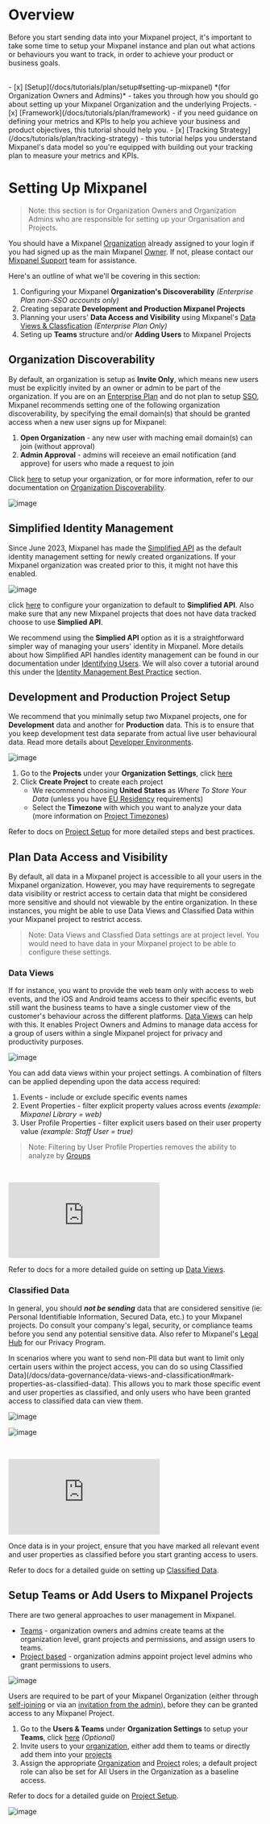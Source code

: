 # Overview

Before you start sending data into your Mixpanel project, it's important to take some time to setup your Mixpanel instance and plan out what actions or behaviours you want to track, in order to achieve your product or business goals.

<br />
- [x] [Setup](/docs/tutorials/plan/setup#setting-up-mixpanel) *(for Organization Owners and Admins)* - takes you through how you should go about setting up your Mixpanel Organization and the underlying Projects. 
- [x] [Framework](/docs/tutorials/plan/framework) - if you need guidance on defining your metrics and KPIs to help you achieve your business and product objectives, this tutorial should help you. 
- [x] [Tracking Strategy](/docs/tutorials/plan/tracking-strategy) - this tutorial helps you understand Mixpanel's data model so you're equipped with building out your tracking plan to measure your metrics and KPIs.

# Setting Up Mixpanel

> Note: this section is for Organization Owners and Organization Admins who are responsible for setting up your Organisation and Projects.

You should have a Mixpanel [Organization](/docs/orgs-and-projects/organizations) already assigned to your login if you had signed up as the main Mixpanel [Owner](/docs/orgs-and-projects/roles-and-permissions#owner). If not, please contact our [Mixpanel Support](/docs/response-times#contacting-mixpanel-support) team for assistance.

Here's an outline of what we'll be covering in this section:

1. Configuring your Mixpanel **Organization's Discoverability** *(Enterprise Plan non-SSO accounts only)*
2. Creating separate **Development and Production Mixpanel Projects**
4. Planning your users' **Data Access and Visibility** using Mixpanel's [Data Views & Classfication](/docs/data-governance/data-views-and-classification) *(Enterprise Plan Only)*
5. Seting up **Teams** structure and/or **Adding Users** to Mixpanel Projects

## Organization Discoverability

By default, an organization is setup as ****Invite Only****, which means new users must be explicitly invited by an owner or admin to be part of the organization. If you are on an [Enterprise Plan](https://mixpanel.com/settings/org/plan) and do not plan to setup [SSO](/docs/access-security/single-sign-on/overview), Mixpanel recommends setting one of the following organization discoverability, by specifying the email domain(s) that should be granted access when a new user signs up for Mixpanel:

1. **Open Organization** - any new user with maching email domain(s) can join (without approval)
2. **Admin Approval** - admins will receieve an email notification (and approve) for users who made a request to join

Click [here](https://mixpanel.com/settings/org/users-and-teams/find-your-org) to setup your organization, or for more information, refer to our documentation on [Organization Discoverability](/docs/orgs-and-projects/organizations#organization-discoverability).

![image](/tutorials/organization-discoverability.png "Organization Discoverability")

## Simplified Identity Management

Since June 2023, Mixpanel has made the [Simplified API](/docs/tracking-methods/identifying-users#how-does-the-simplified-api-differ-from-the-original-api) as the default identity management setting for newly created organizations. If your Mixpanel organization was created prior to this, it might not have this enabled.

![image](/tutorials/simplified-id-merge.png "Simplified ID Merge")

click [here](https://mixpanel.com/settings/org/id-management) to configure your organization to default to **Simplified API**. Also make sure that any new Mixpanel projects that does not have data tracked  choose to use **Simplied API**.

We recommend using the **Simplied API** option as it is a straightforward simpler way of managing your users' identity in Mixpanel. More details about how Simplified API handles identity management can be found in our documentation under [Identifying Users](/docs/tracking-methods/identifying-users#how-does-the-simplified-api-differ-from-the-original-api). We will also cover a tutorial around this under the [Identity Management Best Practice](/docs/tutorials/implement/send-your-data#identity-management-best-practices) section.

## Development and Production Project Setup

We recommend that you minimally setup two Mixpanel projects, one for **Development** data and another for **Production** data. This is to ensure that you keep development test data separate from actual live user behavioural data. Read more details about [Developer Environments](/docs/best-practices/developer-environments).

![image](/tutorials/create-projects.png "Create Projects")

1. Go to the **Projects** under your **Organization Settings**, click [here](https://mixpanel.com/settings/org/projects)
2. Click **Create Project** to create each project
   - We recommend choosing **United States** as *Where To Store Your Data* (unless you have [EU Residency](/docs/privacy/eu-residency) requirements)
   - Select the **Timezone** with which you want to analyze your data (more information on [Project Timezones](/docs/orgs-and-projects/managing-projects#manage-timezones-for-projects))

Refer to docs on [Project Setup](/docs/best-practices/project-setup) for more detailed steps and best practices.

## Plan Data Access and Visibility

By default, all data in a Mixpanel project is accessible to all your users in the Mixpanel organization. However, you may have requirements to segregate data visibility or restrict access to certain data that might be considered more sensitive and should not viewable by the entire organization. In these instances, you might be able to use Data Views and Classified Data within your Mixpanel project to restrict access.

> Note: Data Views and Classfied Data settings are at project level. You would need to have data in your Mixpanel project to be able to configure these settings.

### Data Views

If for instance, you want to provide the web team only with access to web events, and the iOS and Android teams access to their specific events, but still want the business teams to have a single customer view of the customer's behaviour across the different platforms. [Data Views](/docs/data-governance/data-views-and-classification) can help with this. It enables Project Owners and Admins to manage data access for a group of users within a single Mixpanel project for privacy and productivity purposes. 

![image](/tutorials/data-views-filter.png "Data Views Filter")

You can add data views within your project settings. A combination of filters can be applied depending upon the data access required:
1. Events - include or exclude specific events names
2. Event Properties - filter explicit property values across events *(example: Mixpanel Library = web)*
3. User Profile Properties - filter explicit users based on their user property value *(example: Staff User = true)*

> Note: Filtering by User Profile Properties removes the ability to analyze by [Groups](/docs/data-structure/advanced/group-analytics#group-by-a-custom-identifier) 
<br />
<p style={{ position: 'relative', paddingBottom: '56.25%', height: 0, overflow: 'hidden' }}>
  <iframe src="https://www.youtube.com/embed/E4C-eQgj2Zs?rel=0" title="How to Use Data Views" frameborder="0" webkitallowfullscreen="true" mozallowfullscreen="true" allowFullScreen style={{position: 'absolute', top: 0, left: 0, width: '100%', height: '100%'}}></iframe>
</p>

Refer to docs for a more detailed guide on setting up [Data Views](/docs/data-governance/data-views-and-classification#data-views-overview).

### Classified Data

In general, you should **_not be sending_** data that are considered sensitive (ie: Personal Identifiable Information, Secured Data, etc.) to your Mixpanel projects. Do consult your company's legal, security, or compliance teams before you send any potential sensitive data. Also refer to Mixpanel's [Legal Hub](https://mixpanel.com/legal/privacy-policy) for our Privacy Program.

In scenarios where you want to send non-PII data but want to limit only certain users within the project access, you can do so using Classified Data](/docs/data-governance/data-views-and-classification#mark-properties-as-classified-data). This allows you to mark those specific event and user properties as classified, and only users who have been granted access to classified data can view them.

![image](/tutorials/mark-classified.png "Mark Classified")

![image](/tutorials/can-view-classified.png "Mark Classified - Can View")

<br />
<p style={{ position: 'relative', paddingBottom: '56.25%', height: 0, overflow: 'hidden' }}>
  <iframe src="https://www.youtube.com/embed/E4GHQ9v0POo?rel=0" title="Classified Data" frameborder="0" webkitallowfullscreen="true" mozallowfullscreen="true" allowFullScreen style={{position: 'absolute', top: 0, left: 0, width: '100%', height: '100%'}}></iframe>
</p>

Once data is in your project, ensure that you have marked all relevant event and user properties as classified before you start granting access to users.

Refer to docs for a detailed guide on setting up [Classified Data](/docs/data-governance/data-views-and-classification#data-classification).

## Setup Teams or Add Users to Mixpanel Projects

There are two general approaches to user management in Mixpanel. 

- [Teams](/docs/orgs-and-projects/roles-and-permissions#teams) - organization owners and admins create teams at the organization level, grant projects and permissions, and assign users to teams.
- [Project based](/docs/orgs-and-projects/roles-and-permissions#invite-users-to-a-project) - organization admins appoint project level admins who grant permissions to users.

![image](/tutorials/user-access-approach.png "User Access Approach")

Users are required to be part of your Mixpanel Organization (either through [self-joining](/docs/orgs-and-projects/organizations#organization-discoverability) or via an [invitation from the admin](/docs/orgs-and-projects/roles-and-permissions#invite-users-to-an-organization)), before they can be granted access to any Mixpanel Project.

1. Go to the **Users & Teams** under **Organization Settings** to setup your **Teams**, click [here](https://mixpanel.com/settings/org/users-and-teams/teams) _(Optional)_
2. Invite users to your [organization](/docs/orgs-and-projects/roles-and-permissions#invite-users-to-an-organization), either add them to teams or directly add them into your [projects](/docs/orgs-and-projects/roles-and-permissions#invite-users-to-a-project)
3. Assign the appropriate [Organization](/docs/orgs-and-projects/roles-and-permissions#organization-roles) and [Project](/docs/orgs-and-projects/roles-and-permissions#project-roles) roles; a default project role can also be set for All Users in the Organization as a baseline access. 

Refer to docs for a detailed guide on [Project Setup](/docs/best-practices/project-setup).

![image](/tutorials/default-project-role.png "Default Project Role")


